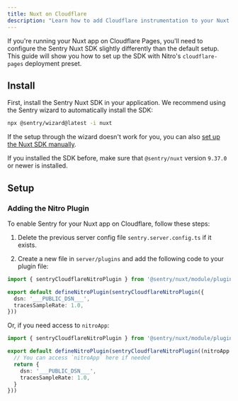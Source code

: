 ```yaml
---
title: Nuxt on Cloudflare
description: "Learn how to add Cloudflare instrumentation to your Nuxt app."
---
```


If you're running your Nuxt app on Cloudflare Pages, you'll need to configure the Sentry Nuxt SDK slightly differently than the default setup.
This guide will show you how to set up the SDK with Nitro's `cloudflare-pages` deployment preset.

## Install

First, install the Sentry Nuxt SDK in your application. We recommend using the Sentry wizard to automatically install the SDK:

```bash
npx @sentry/wizard@latest -i nuxt
```

If the setup through the wizard doesn't work for you, you can also [set up the Nuxt SDK manually](/platforms/javascript/guides/nuxt/manual-setup/).

<Alert>

If you installed the SDK before, make sure that `@sentry/nuxt` version `9.37.0` or newer is installed.

</Alert>

## Setup

<PlatformContent includePath="getting-started-config" />

### Adding the Nitro Plugin

To enable Sentry for your Nuxt app on Cloudflare, follow these steps:

1. Delete the previous server config file `sentry.server.config.ts` if it exists.

2. Create a new file in `server/plugins` and add the following code to your plugin file:

```TypeScript {filename:server/plugins/sentry-cloudflare-plugin.ts}
import { sentryCloudflareNitroPlugin } from '@sentry/nuxt/module/plugins'

export default defineNitroPlugin(sentryCloudflareNitroPlugin({
  dsn: '___PUBLIC_DSN___',
  tracesSampleRate: 1.0,
}))
```

Or, if you need access to `nitroApp`:

```TypeScript {filename:server/plugins/sentry-cloudflare-plugin.ts}
import { sentryCloudflareNitroPlugin } from '@sentry/nuxt/module/plugins'

export default defineNitroPlugin(sentryCloudflareNitroPlugin((nitroApp: NitroApp) => {
  // You can access `nitroApp` here if needed
  return {
    dsn: '___PUBLIC_DSN___',
    tracesSampleRate: 1.0,
  }
}))
```


